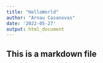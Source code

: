 ```yaml
---
title: "HelloWorld"
author: "Arnau Casanovas"
date: '2022-05-27'
output: html_document
---
```

## This is a markdown file
